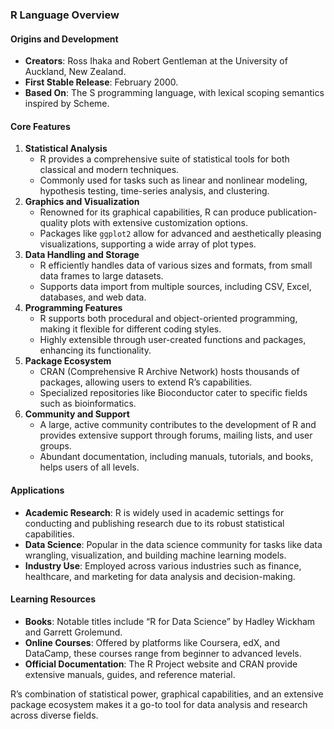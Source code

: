 ### R Language Overview

#### Origins and Development

-   **Creators**: Ross Ihaka and Robert Gentleman at the University of Auckland, New Zealand.
-   **First Stable Release**: February 2000.
-   **Based On**: The S programming language, with lexical scoping semantics inspired by Scheme.

#### Core Features

1.  **Statistical Analysis**
    -   R provides a comprehensive suite of statistical tools for both classical and modern techniques.
    -   Commonly used for tasks such as linear and nonlinear modeling, hypothesis testing, time-series analysis, and clustering.
2.  **Graphics and Visualization**
    -   Renowned for its graphical capabilities, R can produce publication-quality plots with extensive customization options.
    -   Packages like `ggplot2` allow for advanced and aesthetically pleasing visualizations, supporting a wide array of plot types.
3.  **Data Handling and Storage**
    -   R efficiently handles data of various sizes and formats, from small data frames to large datasets.
    -   Supports data import from multiple sources, including CSV, Excel, databases, and web data.
4.  **Programming Features**
    -   R supports both procedural and object-oriented programming, making it flexible for different coding styles.
    -   Highly extensible through user-created functions and packages, enhancing its functionality.
5.  **Package Ecosystem**
    -   CRAN (Comprehensive R Archive Network) hosts thousands of packages, allowing users to extend R’s capabilities.
    -   Specialized repositories like Bioconductor cater to specific fields such as bioinformatics.
6.  **Community and Support**
    -   A large, active community contributes to the development of R and provides extensive support through forums, mailing lists, and user groups.
    -   Abundant documentation, including manuals, tutorials, and books, helps users of all levels.

#### Applications

-   **Academic Research**: R is widely used in academic settings for conducting and publishing research due to its robust statistical capabilities.
-   **Data Science**: Popular in the data science community for tasks like data wrangling, visualization, and building machine learning models.
-   **Industry Use**: Employed across various industries such as finance, healthcare, and marketing for data analysis and decision-making.

#### Learning Resources

-   **Books**: Notable titles include "R for Data Science" by Hadley Wickham and Garrett Grolemund.
-   **Online Courses**: Offered by platforms like Coursera, edX, and DataCamp, these courses range from beginner to advanced levels.
-   **Official Documentation**: The R Project website and CRAN provide extensive manuals, guides, and reference material.

R’s combination of statistical power, graphical capabilities, and an extensive package ecosystem makes it a go-to tool for data analysis and research across diverse fields.
